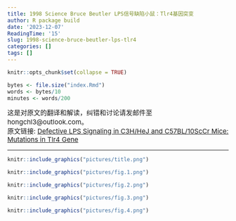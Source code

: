 ```yaml
---
title: 1998 Science Bruce Beutler LPS信号缺陷小鼠：Tlr4基因突变
author: R package build
date: '2023-12-07'
ReadingTime: '15'
slug: 1998-science-bruce-beutler-lps-tlr4
categories: []
tags: []
---
```


```r
knitr::opts_chunk$set(collapse = TRUE)
```


```r
bytes <- file.size("index.Rmd")
words <- bytes/10
minutes <- words/200
```

<span style="font-size:15px;">这是对原文的翻译和解读，纠错和讨论请发邮件至 hongchl3@outlook.com。<br/>
原文链接: [Defective LPS Signaling in C3H/HeJ and C57BL/10ScCr Mice: Mutations in Tlr4 Gene](https://doi.org/10.1126/science.282.5396.2085)</span>

---

<!-- setwd("~/R/hongchaoli.cn/content/post/2023-12-07-1998-science-bruce-beutler-lps-tlr4/pictures") -->


```r
knitr::include_graphics("pictures/title.png")
```



```r
knitr::include_graphics("pictures/fig.1.png")
```



```r
knitr::include_graphics("pictures/fig.2.png")
```

```r
knitr::include_graphics("pictures/fig.3.png")
```

```r
knitr::include_graphics("pictures/fig.4.png")
```






